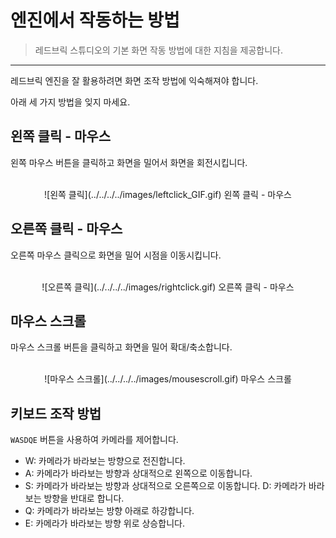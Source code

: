 # 엔진에서 작동하는 방법

> 레드브릭 스튜디오의 기본 화면 작동 방법에 대한 지침을 제공합니다.

---

레드브릭 엔진을 잘 활용하려면 화면 조작 방법에 익숙해져야 합니다.

아래 세 가지 방법을 잊지 마세요.

## 왼쪽 클릭 - 마우스

왼쪽 마우스 버튼을 클릭하고 화면을 밀어서 화면을 회전시킵니다.

<br />

<center>
  ![왼쪽 클릭](../../../../images/leftclick_GIF.gif) 왼쪽 클릭 - 마우스
</center>

## 오른쪽 클릭 - 마우스

오른쪽 마우스 클릭으로 화면을 밀어 시점을 이동시킵니다.

<br />

<center>
  ![오른쪽 클릭](../../../../images/rightclick.gif) 오른쪽 클릭 - 마우스
</center>

## 마우스 스크롤

마우스 스크롤 버튼을 클릭하고 화면을 밀어 확대/축소합니다.

<br />

<center>
  ![마우스 스크롤](../../../../images/mousescroll.gif) 마우스 스크롤
</center>

## 키보드 조작 방법

`WASDQE` 버튼을 사용하여 카메라를 제어합니다.

- W: 카메라가 바라보는 방향으로 전진합니다.
- A: 카메라가 바라보는 방향과 상대적으로 왼쪽으로 이동합니다.
- S: 카메라가 바라보는 방향과 상대적으로 오른쪽으로 이동합니다. D: 카메라가 바라보는 방향을 반대로 합니다.
- Q: 카메라가 바라보는 방향 아래로 하강합니다.
- E: 카메라가 바라보는 방향 위로 상승합니다.
